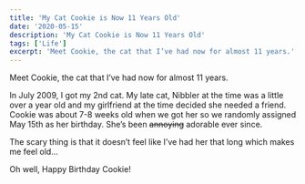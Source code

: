 ```yaml
---
title: 'My Cat Cookie is Now 11 Years Old'
date: '2020-05-15'
description: 'My Cat Cookie is Now 11 Years Old'
tags: ['Life']
excerpt: 'Meet Cookie, the cat that I’ve had now for almost 11 years.'
---
```


Meet Cookie, the cat that I’ve had now for almost 11 years.

<PostImage
    src="/images/posts/2020-05-15-my-cat-cookie-is-now-11-years-old/cookie-cat.jpg"
    alt="My Tabby Cat Cookie"
    width={1920}
    height={1581}
    centered
    shadowed={false}
/>

In July 2009, I got my 2nd cat. My late cat, Nibbler at the time was a little over a year old and my girlfriend at the time decided she needed a friend. Cookie was about 7-8 weeks old when we got her so we randomly assigned May 15th as her birthday. She’s been ~~annoying~~ adorable ever since.

The scary thing is that it doesn’t feel like I’ve had her that long which makes me feel old...

Oh well, Happy Birthday Cookie!
